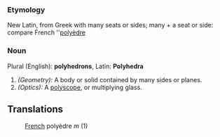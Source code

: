 ===Etymology===
New Latin, from Greek with many seats or sides; many + a seat or side: compare French  ''[[polyèdre]]
===Noun===
Plural (English): '''polyhedrons''', Latin: '''Polyhedra'''
#''(Geometry):'' A body or solid contained by many sides or planes.
#''(Optics):'' A [[polyscope]], or multiplying glass.

==Translations==

:[[French]] polyèdre ''m'' (1)